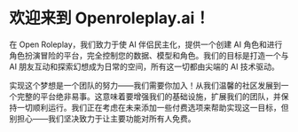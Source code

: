 # 欢迎来到 Openroleplay.ai！

在 Open Roleplay，我们致力于使 AI 伴侣民主化，提供一个创建 AI 角色和进行角色扮演冒险的平台，完全控制您的数据、模型和角色。我们的目标是打造一个与 AI 朋友互动和探索幻想成为日常的空间，所有这一切都由尖端的 AI 技术驱动。

实现这个梦想是一个团队的努力——我们需要你加入！从我们温馨的社区发展到一个完整的平台绝非易事。这意味着要增强我们的基础设施，扩展我们的团队，并保持一切顺利运行。我们正在考虑在未来添加一些付费选项来帮助实现这一目标，但别担心——我们坚决致力于让主要功能对所有人免费。